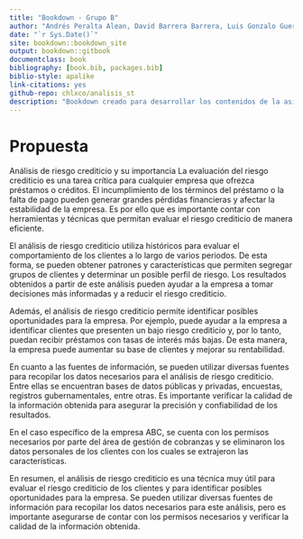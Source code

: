```yaml
--- 
title: "Bookdown - Grupo B"
author: "Andrés Peralta Alean, David Barrera Barrera, Luis Gonzalo Guerra J"
date: "`r Sys.Date()`"
site: bookdown::bookdown_site
output: bookdown::gitbook
documentclass: book
bibliography: [book.bib, packages.bib]
biblio-style: apalike
link-citations: yes
github-repo: chlxco/analisis_st
description: "Bookdown creado para desarrollar los contenidos de la asignatura Analisis de Series de Tiempo"
---
```


# Propuesta

Análisis de riesgo crediticio y su importancia La evaluación del riesgo crediticio es una tarea crítica para cualquier empresa que ofrezca préstamos o créditos.
El incumplimiento de los términos del préstamo o la falta de pago pueden generar grandes pérdidas financieras y afectar la estabilidad de la empresa.
Es por ello que es importante contar con herramientas y técnicas que permitan evaluar el riesgo crediticio de manera eficiente.

El análisis de riesgo crediticio utiliza históricos para evaluar el comportamiento de los clientes a lo largo de varios periodos.
De esta forma, se pueden obtener patrones y características que permiten segregar grupos de clientes y determinar un posible perfil de riesgo.
Los resultados obtenidos a partir de este análisis pueden ayudar a la empresa a tomar decisiones más informadas y a reducir el riesgo crediticio.

Además, el análisis de riesgo crediticio permite identificar posibles oportunidades para la empresa.
Por ejemplo, puede ayudar a la empresa a identificar clientes que presenten un bajo riesgo crediticio y, por lo tanto, puedan recibir préstamos con tasas de interés más bajas.
De esta manera, la empresa puede aumentar su base de clientes y mejorar su rentabilidad.

En cuanto a las fuentes de información, se pueden utilizar diversas fuentes para recopilar los datos necesarios para el análisis de riesgo crediticio.
Entre ellas se encuentran bases de datos públicas y privadas, encuestas, registros gubernamentales, entre otras.
Es importante verificar la calidad de la información obtenida para asegurar la precisión y confiabilidad de los resultados.

En el caso específico de la empresa ABC, se cuenta con los permisos necesarios por parte del área de gestión de cobranzas y se eliminaron los datos personales de los clientes con los cuales se extrajeron las características.

En resumen, el análisis de riesgo crediticio es una técnica muy útil para evaluar el riesgo crediticio de los clientes y para identificar posibles oportunidades para la empresa.
Se pueden utilizar diversas fuentes de información para recopilar los datos necesarios para este análisis, pero es importante asegurarse de contar con los permisos necesarios y verificar la calidad de la información obtenida.
